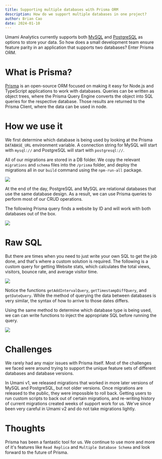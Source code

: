 ```yaml
---
title: Supporting multiple databases with Prisma ORM
description: How do we support multiple databases in one project?
author: Brian Cao
date: 2024-01-10
---
```


Umami Analytics currently supports both [MySQL](https://www.mysql.com/) and [PostgreSQL](https://www.postgresql.org/)
as options to store your data. So how does a small development team ensure feature parity in an application that supports
two databases? Enter Prisma ORM.

# What is Prisma?

[Prisma](https://prisma.io) is an open-source ORM focused on making it easy for Node.js and TypeScript applications to
work with databases. Queries can be written as object trees, where the Prisma Query Engine converts the object into SQL queries
for the respective database. Those results are returned to the Prisma Client, where the data can be used in node.

# How we use it

We first determine which database is being used by looking at the Prisma `DATABASE_URL` environment variable.
A connection string for MySQL will start with `mysql://` and PostgreSQL will start with `postgresql://`.

All of our migrations are stored in a DB folder. We copy the relevant `migrations` and `schema` files into the `/prisma` folder,
and deploy the migrations all in our `build` command using the `npm-run-all` package.

<img src="https://static.umami.dev/website/images/prisma-migration-folder.png" />

At the end of the day, PostgreSQL and MySQL are relational databases that use the same database design. As a result, we can use
Prisma queries to perform most of our CRUD operations.

The following Prisma query finds a website by ID and will work with both databases out of the box.

<img src="https://static.umami.dev/website/images/prisma-find-website.png" />

# Raw SQL

But there are times when you need to just write your own SQL to get the job done, and that's where a custom solution is required.
The following is a custom query for getting Website stats, which calculates the total views, visitors, bounce rate,
and average visitor time.

<img src="https://static.umami.dev/website/images/prisma-query-example.png" />

Notice the functions `getAddIntervalQuery`, `getTimestampDiffQuery`, and `getDateQuery`. While the method of querying
the data between databases is very similar, the syntax of how to arrive to those dates differs.

Using the same method to determine which database type is being used, we can can write functions to inject the
appropriate SQL before running the query.

<img src="https://static.umami.dev/website/images/prisma-function-example.png" />

# Challenges

We rarely had any major issues with Prisma itself. Most of the challenges we faced were around trying to support
the unique feature sets of different databases and database versions.

In Umami v1, we released migrations that worked in more later versions of MySQL and PostgreSQL, but not older versions.
Once migrations are released to the public, they were impossible to roll back. Getting users to run custom scripts to
back out of certain migrations, and re-writing history of current migrations created weeks of support work for us.
We've since been very careful in Umami v2 and do not take migrations lightly.

# Thoughts

Prisma has been a fantastic tool for us. We continue to use more and more of it's
features like `Read Replica` and `Multiple Database Schema` and look forward to the future of Prisma.

